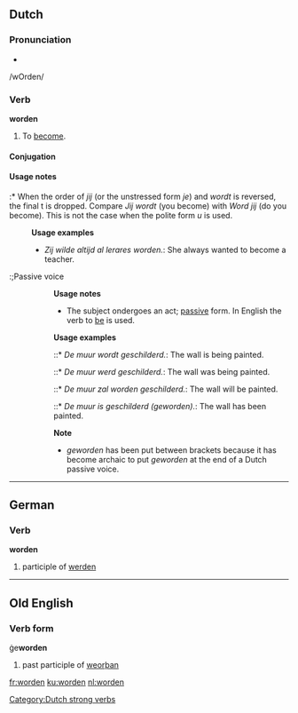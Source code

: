 ==Dutch==

===Pronunciation===
*{{audio|Nl-worden.ogg|audio}}
/wOrden/

===Verb===
'''worden'''
# To [[become]].

====Conjugation====
{{nl-verb|word|wordt|werd|werden|zijn|geworden|worde}}
[[Category:Dutch strong verbs]]

====Usage notes====
:* When the order of ''jij'' (or the unstressed form ''je'') and ''wordt'' is reversed, the final t is dropped. Compare ''Jij wordt'' (you become) with ''Word jij'' (do you become). This is not the case when the polite form ''u'' is used.

:'''Usage examples'''
:* ''Zij wilde altijd al lerares worden.'': She always wanted to become a teacher.

:;Passive voice
::'''Usage notes'''
::* The subject ondergoes an act; [[passive]] form. In English the verb to [[be]] is used. 
::'''Usage examples'''
::::* ''De muur wordt geschilderd.'': The wall is being painted.
::::* ''De muur werd geschilderd.'': The wall was being painted.
::::* ''De muur zal worden geschilderd.'': The wall will be painted.
::::* ''De muur is geschilderd (geworden).'': The wall has been painted.

::'''Note'''
::*''geworden'' has been put between brackets because it has become archaic to put ''geworden'' at the end of a Dutch passive voice.

----

==German==

===Verb===
'''worden'''

# participle of [[werden]]

----

==Old English==

===Verb form===
ġe'''worden'''

# past participle of [[weorþan]]

[[fr:worden]]
[[ku:worden]]
[[nl:worden]]